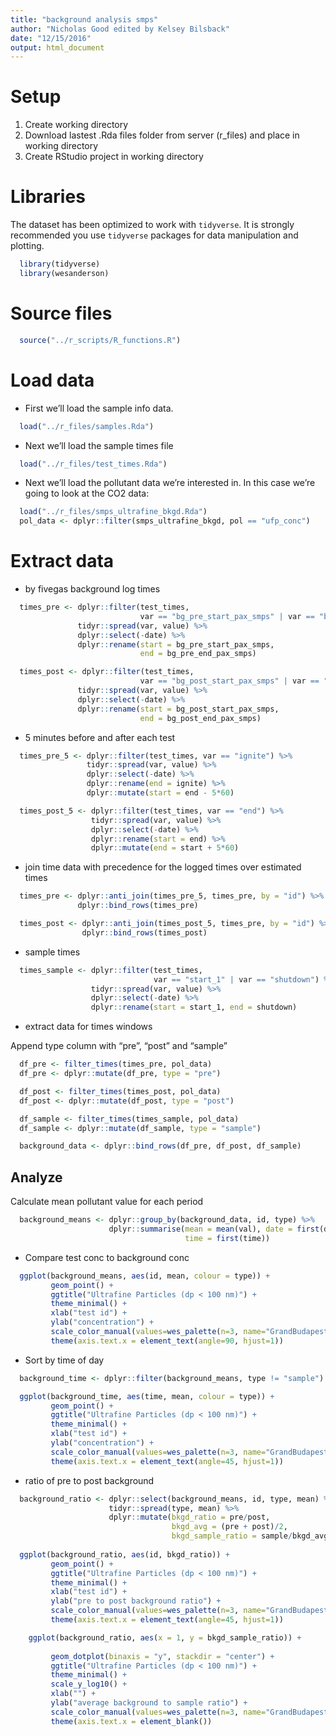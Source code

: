 ```yaml
---
title: "background analysis smps"
author: "Nicholas Good edited by Kelsey Bilsback"
date: "12/15/2016"
output: html_document
---
```


# Setup

1. Create working directory
2. Download lastest .Rda files folder from server (r_files) and place in working directory
3. Create RStudio project in working directory

# Libraries

The dataset has been optimized to work with `tidyverse`. It is strongly recommended you use `tidyverse` packages for data manipulation and plotting.

```r
  library(tidyverse)
  library(wesanderson)
```

# Source files

```r
  source("../r_scripts/R_functions.R")
```

# Load data

* First we'll load the sample info data.

```r
  load("../r_files/samples.Rda")
```

* Next we'll load the sample times file

```r
  load("../r_files/test_times.Rda")
```

* Next we'll load the pollutant data we're interested in. In this case we're going to look at the CO2 data:

```r
  load("../r_files/smps_ultrafine_bkgd.Rda")
  pol_data <- dplyr::filter(smps_ultrafine_bkgd, pol == "ufp_conc")
```

# Extract data

* by fivegas background log times

```r
  times_pre <- dplyr::filter(test_times,
                             var == "bg_pre_start_pax_smps" | var == "bg_pre_end_pax_smps") %>%
               tidyr::spread(var, value) %>%
               dplyr::select(-date) %>%
               dplyr::rename(start = bg_pre_start_pax_smps,
                             end = bg_pre_end_pax_smps)

  times_post <- dplyr::filter(test_times,
                             var == "bg_post_start_pax_smps" | var == "bg_post_end_pax_smps") %>%
               tidyr::spread(var, value) %>%
               dplyr::select(-date) %>%
               dplyr::rename(start = bg_post_start_pax_smps,
                             end = bg_post_end_pax_smps)

```

* 5 minutes before and after each test

```r
  times_pre_5 <- dplyr::filter(test_times, var == "ignite") %>%
                 tidyr::spread(var, value) %>%
                 dplyr::select(-date) %>%
                 dplyr::rename(end = ignite) %>%
                 dplyr::mutate(start = end - 5*60)

  times_post_5 <- dplyr::filter(test_times, var == "end") %>%
                  tidyr::spread(var, value) %>%
                  dplyr::select(-date) %>%
                  dplyr::rename(start = end) %>%
                  dplyr::mutate(end = start + 5*60)
```

* join time data with precedence for the logged times over estimated times

```r
  times_pre <- dplyr::anti_join(times_pre_5, times_pre, by = "id") %>%
               dplyr::bind_rows(times_pre)

  times_post <- dplyr::anti_join(times_post_5, times_pre, by = "id") %>%
                dplyr::bind_rows(times_post)
```

* sample times

```r
  times_sample <- dplyr::filter(test_times,
                                var == "start_1" | var == "shutdown") %>%
                  tidyr::spread(var, value) %>%
                  dplyr::select(-date) %>%
                  dplyr::rename(start = start_1, end = shutdown)
```

* extract data for times windows

Append type column with "pre", "post" and "sample"

```r
  df_pre <- filter_times(times_pre, pol_data)
  df_pre <- dplyr::mutate(df_pre, type = "pre")

  df_post <- filter_times(times_post, pol_data)
  df_post <- dplyr::mutate(df_post, type = "post")

  df_sample <- filter_times(times_sample, pol_data)
  df_sample <- dplyr::mutate(df_sample, type = "sample")

  background_data <- dplyr::bind_rows(df_pre, df_post, df_sample)
```

## Analyze

Calculate mean pollutant value for each period

```r
  background_means <- dplyr::group_by(background_data, id, type) %>%
                      dplyr::summarise(mean = mean(val), date = first(date),
                                       time = first(time))
```

* Compare test conc to background conc

```r
  ggplot(background_means, aes(id, mean, colour = type)) +
         geom_point() +
         ggtitle("Ultrafine Particles (dp < 100 nm)") +
         theme_minimal() +
         xlab("test id") +
         ylab("concentration") + 
         scale_color_manual(values=wes_palette(n=3, name="GrandBudapest")) +
         theme(axis.text.x = element_text(angle=90, hjust=1))
```

* Sort by time of day

```r
  background_time <- dplyr::filter(background_means, type != "sample")

  ggplot(background_time, aes(time, mean, colour = type)) +
         geom_point() +
         ggtitle("Ultrafine Particles (dp < 100 nm)") +
         theme_minimal() +
         xlab("test id") +
         ylab("concentration") +
         scale_color_manual(values=wes_palette(n=3, name="GrandBudapest")) +
         theme(axis.text.x = element_text(angle=45, hjust=1))
```

* ratio of pre to post background

```r
  background_ratio <- dplyr::select(background_means, id, type, mean) %>%
                      tidyr::spread(type, mean) %>%
                      dplyr::mutate(bkgd_ratio = pre/post, 
                                    bkgd_avg = (pre + post)/2,
                                    bkgd_sample_ratio = sample/bkgd_avg)
                      
  ggplot(background_ratio, aes(id, bkgd_ratio)) +
         geom_point() +
         ggtitle("Ultrafine Particles (dp < 100 nm)") +
         theme_minimal() +
         xlab("test id") +
         ylab("pre to post background ratio") +
         scale_color_manual(values=wes_palette(n=3, name="GrandBudapest")) +
         theme(axis.text.x = element_text(angle=45, hjust=1))
```

```r
    ggplot(background_ratio, aes(x = 1, y = bkgd_sample_ratio)) +
         
         geom_dotplot(binaxis = "y", stackdir = "center") +
         ggtitle("Ultrafine Particles (dp < 100 nm)") +
         theme_minimal() +
         scale_y_log10() +
         xlab("") +
         ylab("average background to sample ratio") +
         scale_color_manual(values=wes_palette(n=3, name="GrandBudapest")) +
         theme(axis.text.x = element_blank())
```
